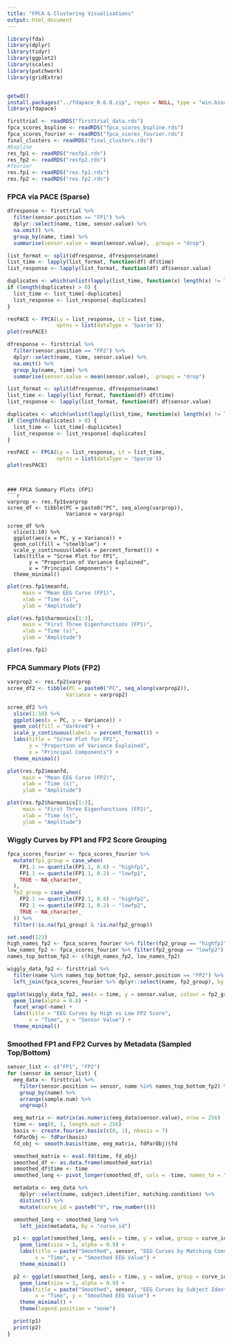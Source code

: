 ---
title: "FPCA & Clustering Visualisations"
output: html_document
---

```{r include=FALSE}

library(fda)
library(dplyr)
library(tidyr)
library(ggplot2)
library(scales)
library(patchwork)
library(gridExtra)


getwd()
install.packages("../fdapace_0.6.0.zip", repos = NULL, type = "win.binary")
library(fdapace)

```

```{r include=FALSE}
firsttrial <- readRDS("firsttrial_data.rds")         
fpca_scores_bspline <- readRDS("fpca_scores_bspline.rds")  
fpca_scores_fourier <- readRDS("fpca_scores_fourier.rds")  
final_clusters <- readRDS("final_clusters.rds")    
#bspline
res_fp1 <- readRDS("resfp1.rds")    
res_fp2 <- readRDS("resfp2.rds")  
#fourier
res.fp1 <- readRDS("res.fp1.rds")                  
res.fp2 <- readRDS("res.fp2.rds") 
```

### FPCA via PACE (Sparse)
```{r}
dfresponse <- firsttrial %>%
  filter(sensor.position == "FP1") %>%
  dplyr::select(name, time, sensor.value) %>%
  na.omit() %>%
  group_by(name, time) %>%
  summarise(sensor.value = mean(sensor.value), .groups = "drop")

list_format <- split(dfresponse, dfresponse$name)
list_time <- lapply(list_format, function(df) df$time)
list_response <- lapply(list_format, function(df) df$sensor.value)

duplicates <- which(unlist(lapply(list_time, function(x) length(x) != length(unique(x)))))
if (length(duplicates) > 0) {
  list_time <- list_time[-duplicates]
  list_response <- list_response[-duplicates]
}

resPACE <- FPCA(Ly = list_response, Lt = list_time,
                optns = list(dataType = 'Sparse'))
plot(resPACE)
```

```{r}
dfresponse <- firsttrial %>%
  filter(sensor.position == "FP2") %>%
  dplyr::select(name, time, sensor.value) %>%
  na.omit() %>%
  group_by(name, time) %>%
  summarise(sensor.value = mean(sensor.value), .groups = "drop")

list_format <- split(dfresponse, dfresponse$name)
list_time <- lapply(list_format, function(df) df$time)
list_response <- lapply(list_format, function(df) df$sensor.value)

duplicates <- which(unlist(lapply(list_time, function(x) length(x) != length(unique(x)))))
if (length(duplicates) > 0) {
  list_time <- list_time[-duplicates]
  list_response <- list_response[-duplicates]
}

resPACE <- FPCA(Ly = list_response, Lt = list_time,
                optns = list(dataType = 'Sparse'))
plot(resPACE)
```

```


### FPCA Summary Plots (FP1)
```{r}
varprop <- res.fp1$varprop
scree_df <- tibble(PC = paste0("PC", seq_along(varprop)), 
                   Variance = varprop)

scree_df %>% 
  slice(1:10) %>% 
  ggplot(aes(x = PC, y = Variance)) +
  geom_col(fill = "steelblue") +
  scale_y_continuous(labels = percent_format()) +
  labs(title = "Scree Plot for FP1", 
       y = "Proportion of Variance Explained", 
       x = "Principal Components") +
  theme_minimal()
```

```{r}
plot(res.fp1$meanfd, 
     main = "Mean EEG Curve (FP1)", 
     xlab = "Time (s)", 
     ylab = "Amplitude")
```

```{r}
plot(res.fp1$harmonics[1:3], 
     main = "First Three Eigenfunctions (FP1)",
     xlab = "Time (s)", 
     ylab = "Amplitude")

plot(res.fp1)
```

### FPCA Summary Plots (FP2)
```{r}
varprop2 <- res.fp2$varprop
scree_df2 <- tibble(PC = paste0("PC", seq_along(varprop2)), 
                   Variance = varprop2)

scree_df2 %>% 
  slice(1:10) %>% 
  ggplot(aes(x = PC, y = Variance)) +
  geom_col(fill = "darkred") +
  scale_y_continuous(labels = percent_format()) +
  labs(title = "Scree Plot for FP2", 
       y = "Proportion of Variance Explained", 
       x = "Principal Components") +
  theme_minimal()
```

```{r}
plot(res.fp2$meanfd, 
     main = "Mean EEG Curve (FP2)", 
     xlab = "Time (s)", 
     ylab = "Amplitude")
```

```{r}
plot(res.fp2$harmonics[1:3], 
     main = "First Three Eigenfunctions (FP2)",
     xlab = "Time (s)", 
     ylab = "Amplitude")
```


### Wiggly Curves by FP1 and FP2 Score Grouping
```{r}
fpca_scores_fourier <- fpca_scores_fourier %>%
  mutate(fp1_group = case_when(
    FP1.1 >= quantile(FP1.1, 0.8) ~ "highfp1",
    FP1.1 <= quantile(FP1.1, 0.2) ~ "lowfp1",
    TRUE ~ NA_character_
  ),
  fp2_group = case_when(
    FP2.1 >= quantile(FP2.1, 0.8) ~ "highfp2",
    FP2.1 <= quantile(FP2.1, 0.2) ~ "lowfp2",
    TRUE ~ NA_character_
  )) %>%
  filter(!is.na(fp1_group) & !is.na(fp2_group))

set.seed(123)
high_names_fp2 <- fpca_scores_fourier %>% filter(fp2_group == "highfp2") %>% slice_sample(n = 8) %>% pull(name)
low_names_fp2 <- fpca_scores_fourier %>% filter(fp2_group == "lowfp2") %>% slice_sample(n = 8) %>% pull(name)
names_top_bottom_fp2 <- c(high_names_fp2, low_names_fp2)

wiggly_data_fp2 <- firsttrial %>%
  filter(name %in% names_top_bottom_fp2, sensor.position == "FP2") %>%
  left_join(fpca_scores_fourier %>% dplyr::select(name, fp2_group), by = "name")

ggplot(wiggly_data_fp2, aes(x = time, y = sensor.value, colour = fp2_group)) +
  geom_line(alpha = 0.8) +
  facet_wrap(~name) +
  labs(title = "EEG Curves by High vs Low FP2 Score",
       x = "Time", y = "Sensor Value") +
  theme_minimal()
```

### Smoothed FP1 and FP2 Curves by Metadata (Sampled Top/Bottom)
```{r}
sensor_list <- c("FP1", "FP2")
for (sensor in sensor_list) {
  eeg_data <- firsttrial %>% 
    filter(sensor.position == sensor, name %in% names_top_bottom_fp2) %>% 
    group_by(name) %>% 
    arrange(sample.num) %>% 
    ungroup()

  eeg_matrix <- matrix(as.numeric(eeg_data$sensor.value), nrow = 256)
  time <- seq(0, 1, length.out = 256)
  basis <- create.fourier.basis(c(0, 1), nbasis = 7)
  fdParObj <- fdPar(basis)
  fd_obj <- smooth.basis(time, eeg_matrix, fdParObj)$fd

  smoothed_matrix <- eval.fd(time, fd_obj)
  smoothed_df <- as.data.frame(smoothed_matrix)
  smoothed_df$time <- time
  smoothed_long <- pivot_longer(smoothed_df, cols = -time, names_to = "curve_id", values_to = "value")

  metadata <- eeg_data %>%
    dplyr::select(name, subject.identifier, matching.condition) %>%
    distinct() %>%
    mutate(curve_id = paste0("V", row_number()))

  smoothed_long <- smoothed_long %>%
    left_join(metadata, by = "curve_id")

  p1 <- ggplot(smoothed_long, aes(x = time, y = value, group = curve_id, colour = matching.condition)) +
    geom_line(size = 1, alpha = 0.9) +
    labs(title = paste("Smoothed", sensor, "EEG Curves by Matching Condition"),
         x = "Time", y = "Smoothed EEG Value") +
    theme_minimal()

  p2 <- ggplot(smoothed_long, aes(x = time, y = value, group = curve_id, colour = subject.identifier)) +
    geom_line(size = 1, alpha = 0.9) +
    labs(title = paste("Smoothed", sensor, "EEG Curves by Subject Identifier"),
         x = "Time", y = "Smoothed EEG Value") +
    theme_minimal() +
    theme(legend.position = "none")

  print(p1)
  print(p2)
}
```
